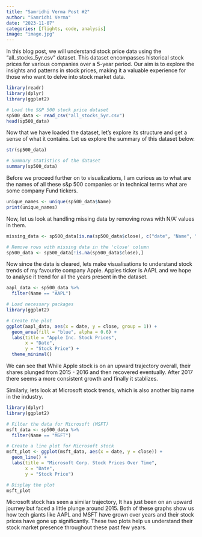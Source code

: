 ```yaml
---
title: "Samridhi Verma Post #2"
author: "Samridhi Verma"
date: "2023-11-07"
categories: [flights, code, analysis]
image: "image.jpg"
---
```


In this blog post, we will understand stock price data using the "all_stocks_5yr.csv" dataset. This dataset encompasses historical stock prices for various companies over a 5-year period. Our aim is to explore the insights and patterns in stock prices, making it a valuable experience for those who want to delve into stock market data.

```r
library(readr)
library(dplyr)
library(ggplot2)

# Load the S&P 500 stock price dataset
sp500_data <- read_csv("all_stocks_5yr.csv")
head(sp500_data)
```

Now that we have loaded the dataset, let's explore its structure and get a sense of what it contains. Let us explore the summary of this dataset below.

```r
str(sp500_data)

# Summary statistics of the dataset
summary(sp500_data)
```

Before we proceed further on to visualizations, I am curious as to what are the names of all these s&p 500 companies or in technical terms what are some company Fund tickers.

```r
unique_names <- unique(sp500_data$Name)
print(unique_names)
```

Now, let us look at handling missing data by removing rows with N/A' values in them.

```r

missing_data <- sp500_data[is.na(sp500_data$close), c("date", "Name", "close")]

# Remove rows with missing data in the 'close' column
sp500_data <- sp500_data[!is.na(sp500_data$close),]
```

Now since the data is cleared, lets make visualisations to understand stock trends of my favourite company Apple. Apples ticker is AAPL and we hope to analyse it trend for all the years present in the dataset.

```r
aapl_data <- sp500_data %>%
  filter(Name == "AAPL")

# Load necessary packages
library(ggplot2)

# Create the plot
ggplot(aapl_data, aes(x = date, y = close, group = 1)) +
  geom_area(fill = "blue", alpha = 0.6) +
  labs(title = "Apple Inc. Stock Prices",
       x = "Date",
       y = "Stock Price") +
  theme_minimal()
```

We can see that While Apple stock is on an upward trajectory overall, their shares plunged from 2015 - 2016 and then recovered eventually. After 2017 there seems a more consistent growth and finally it stablizes.

Similarly, lets look at Microsoft stock trends, which is also another big name in the industry.

```r
library(dplyr)
library(ggplot2)

# Filter the data for Microsoft (MSFT)
msft_data <- sp500_data %>%
  filter(Name == "MSFT")

# Create a line plot for Microsoft stock
msft_plot <- ggplot(msft_data, aes(x = date, y = close)) +
  geom_line() +
  labs(title = "Microsoft Corp. Stock Prices Over Time",
       x = "Date",
       y = "Stock Price")

# Display the plot
msft_plot
```

Microsoft stock has seen a similar trajectory, It has just been on an upward journey but faced a little plunge around 2015. Both of these graphs show us how tech giants like AAPL and MSFT have grown over years and their stock prices have gone up significantly. These two plots help us understand their stock market presence throughout these past few years.

